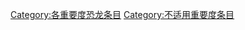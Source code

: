 {{catmore1|[[Wikipedia:恐龙专题|Wikipedia:恐龙专题]]}}
{{Articles by Importance|topic=恐龙|project=恐龙|format=toc}}
{{emptycat}}

[[Category:各重要度恐龙条目|Category:各重要度恐龙条目]]
[[Category:不适用重要度条目|Category:不适用重要度条目]]